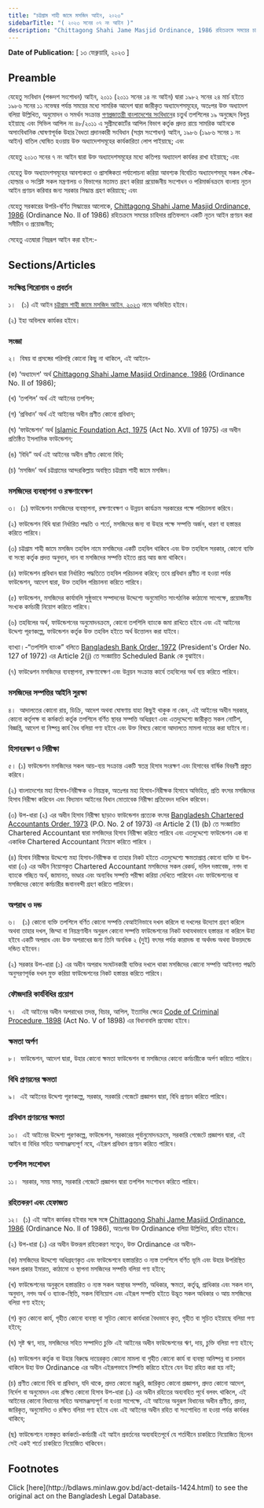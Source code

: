 ```yaml
---
title: "চট্টগ্রাম শাহী জামে মসজিদ আইন, ২০২৩"
sidebarTitle: "( ২০২৩ সনের ০৭ নং আইন )"
description: "Chittagong Shahi Jame Masjid Ordinance, 1986 রহিতক্রমে সময়ের চাহিদার প্রতিফলনে নূতন আইন প্রণয়নকল্পে প্রণীত আইন"
---
```


**Date of Publication:** [ ১৩ ফেব্রুয়ারি, ২০২৩ ]

## Preamble

যেহেতু সংবিধান (পঞ্চদশ সংশোধন) আইন, ২০১১ (২০১১ সনের ১৪ নং আইন) দ্বারা ১৯৮২ সনের ২৪ মার্চ হইতে ১৯৮৬ সনের ১১ নভেম্বর পর্যন্ত সময়ের মধ্যে সামরিক আদেশ দ্বারা জারীকৃত অধ্যাদেশসমূহের, অতঃপর উক্ত অধ্যাদেশ বলিয়া উল্লিখিত, অনুমোদন ও সমর্থন সংক্রান্ত [গণপ্রজাতন্ত্রী বাংলাদেশের সংবিধান](/act-957.html "গণপ্রজাতন্ত্রী বাংলাদেশের সংবিধান")ের চতুর্থ তপশিলের ১৯ অনুচ্ছেদ বিলুপ্ত হইয়াছে এবং সিভিল আপিল নং ৪৮/২০১১ এ সুপ্রীমকোর্টের আপিল বিভাগ কর্তৃক প্রদত্ত রায়ে সামরিক আইনকে অসাংবিধানিক ঘোষণাপূর্বক উহার বৈধতা প্রদানকারী সংবিধান (সপ্তম সংশোধন) আইন, ১৯৮৬ (১৯৮৬ সনের ১ নং আইন) বাতিল ঘোষিত হওয়ায় উক্ত অধ্যাদেশসমূহের কার্যকারিতা লোপ পাইয়াছে; এবং

যেহেতু ২০১৩ সনের ৭ নং আইন দ্বারা উক্ত অধ্যাদেশসমূহের মধ্যে কতিপয় অধ্যাদেশ কার্যকর রাখা হইয়াছে; এবং

যেহেতু উক্ত অধ্যাদেশসমূহের আবশ্যকতা ও প্রাসঙ্গিকতা পর্যালোচনা করিয়া আবশ্যক বিবেচিত অধ্যাদেশসমূহ সকল স্টেক-হোল্ডার ও সংশ্লিষ্ট সকল মন্ত্রণালয় ও বিভাগের মতামত গ্রহণ করিয়া প্রয়োজনীয় সংশোধন ও পরিমার্জনক্রমে বাংলায় নূতন আইন প্রণয়ন করিবার জন্য সরকার সিদ্ধান্ত গ্রহণ করিয়াছে; এবং

যেহেতু সরকারের উপরি-বর্ণিত সিদ্ধান্তের আলোকে, [Chittagong Shahi Jame Masjid Ordinance, 1986](/laws/volume-26/act-694 "Chittagong Shahi Jame Masjid Ordinance, 1986") (Ordinance No. II of 1986) রহিতক্রমে সময়ের চাহিদার প্রতিফলনে একটি নূতন আইন প্রণয়ন করা সমীচীন ও প্রয়োজনীয়;

সেহেতু এতদ্বারা নিম্নরূপ আইন করা হইল:-

## Sections/Articles

### সংক্ষিপ্ত শিরোনাম ও প্রবর্তন

১।   (১) এই আইন [চট্টগ্রাম শাহী জামে মসজিদ আইন, ২০২৩](/laws/volume-53/act-1424 "চট্টগ্রাম শাহী জামে মসজিদ আইন, ২০২৩") নামে অভিহিত হইবে।

(২) ইহা অবিলম্বে কার্যকর হইবে।

### সংজ্ঞা

২।  বিষয় বা প্রসঙ্গের পরিপন্থি কোনো কিছু না থাকিলে, এই আইনে-

(ক) ‘অধ্যাদেশ' অর্থ [Chittagong Shahi Jame Masjid Ordinance, 1986](/laws/volume-26/act-694 "Chittagong Shahi Jame Masjid Ordinance, 1986") (Ordinance No. II of 1986);

(খ) ‘তপশিল’ অর্থ এই আইনের তপশিল;

(গ) ‘প্রবিধান’ অর্থ এই আইনের অধীন প্রণীত কোনো প্রবিধান;

(ঘ) ‘ফাউন্ডেশন’ অর্থ [Islamic Foundation Act, 1975](/laws/volume-19/act-492 "Islamic Foundation Act, 1975") (Act No. XVII of 1975) এর অধীন প্রতিষ্ঠিত ইসলামিক ফাউন্ডেশন;

(ঙ) ‘বিধি” অর্থ এই আইনের অধীন প্রণীত কোনো বিধি;

(চ) ‘মসজিদ’ অর্থ চট্টগ্রামের আন্দরকিল্লায় অবস্থিত চট্টগ্রাম শাহী জামে মসজিদ।

### মসজিদের ব্যবস্থাপনা ও রক্ষণাবেক্ষণ

৩।  (১) ফাউন্ডেশন মসজিদের ব্যবস্থাপনা, রক্ষণাবেক্ষণ ও উন্নয়ন কার্যক্রম সরকারের পক্ষে পরিচালনা করিবে।

(২) ফাউন্ডেশন বিধি দ্বারা নির্ধারিত পদ্ধতি ও শর্তে, মসজিদের জন্য বা উহার পক্ষে সম্পত্তি অর্জন, ধারণ বা হস্তান্তর করিতে পারিবে।

(৩) চট্টগ্রাম শাহী জামে মসজিদ তহবিল নামে মসজিদের একটি তহবিল থাকিবে এবং উক্ত তহবিলে সরকার, কোনো ব্যক্তি বা সংস্থা কর্তৃক প্রদত্ত অনুদান, দান বা মসজিদের সম্পত্তি হইতে প্রাপ্ত আয় জমা থাকিবে।

(৪) ফাউন্ডেশন প্রবিধান দ্বারা নির্ধারিত পদ্ধতিতে তহবিল পরিচালনা করিবে; তবে প্রবিধান প্রণীত না হওয়া পর্যন্ত ফাউন্ডেশন, আদেশ দ্বারা, উক্ত তহবিল পরিচালনা করিতে পারিবে।

(৫) ফাউন্ডেশন, মসজিদের কার্যাবলি সুষ্ঠুভাবে সম্পাদনের উদ্দেশ্যে অনুমোদিত সাংগঠনিক কাঠামো সাপেক্ষে, প্রয়োজনীয় সংখ্যক কর্মচারী নিয়োগ করিতে পারিবে।

(৬) তহবিলের অর্থ, ফাউন্ডেশনের অনুমোদনক্রমে, কোনো তপশিলি ব্যাংকে জমা রাখিতে হইবে এবং এই আইনের উদ্দেশ্য পূরণকল্পে, ফাউন্ডেশন কর্তৃক উক্ত তহবিল হইতে অর্থ উত্তোলন করা যাইবে।

ব্যাখ্যা।-“তপশিলি ব্যাংক” বলিতে [Bangladesh Bank Order, 1972](/laws/volume-16/act-415 "Bangladesh Bank Order, 1972 ") (President's Order No. 127 of 1972) এর Article 2(j) তে সংজ্ঞায়িত Scheduled Bank কে বুঝাইবে।

(৭) ফাউণ্ডেশন মসজিদের ব্যবস্থাপনা, রক্ষণাবেক্ষণ এবং উন্নয়ন সংক্রান্ত কার্যে তহবিলের অর্থ ব্যয় করিতে পারিবে।

### মসজিদের সম্পত্তির আইনি সুরক্ষা

৪।  আদালতের কোনো রায়, ডিক্রি, আদেশ অথবা ঘোষণায় যাহা কিছুই থাকুক না কেন, এই আইনের অধীন সরকার, কোনো কর্তৃপক্ষ বা কর্মকর্তা কর্তৃক তপশিলে বর্ণিত স্থাবর সম্পত্তি অধিগ্রহণ এবং এতদুদ্দেশ্যে জারীকৃত সকল নোটিশ, বিজ্ঞপ্তি, আদেশ বা নিষ্পন্ন কার্য বৈধ বলিয়া গণ্য হইবে এবং উক্ত বিষয়ে কোনো আদালতে মামলা দায়ের করা যাইবে না।

### হিসাবরক্ষণ ও নিরীক্ষা

৫। (১) ফাউন্ডেশন মসজিদের সকল আয়-ব্যয় সংক্রান্ত একটি স্বতন্ত্র হিসাব সংরক্ষণ এবং হিসাবের বার্ষিক বিবরণী প্রস্তুত করিবে।

(২) বাংলাদেশের মহা হিসাব-নিরীক্ষক ও নিয়ন্ত্রক, অতঃপর মহা হিসাব-নিরীক্ষক হিসাবে অভিহিত, প্রতি বৎসর মসজিদের হিসাব নিরীক্ষা করিবেন এবং বিদ্যমান আইনের বিধান মোতাবেক নিরীক্ষা প্রতিবেদন দাখিল করিবেন।

(৩) উপ-ধারা (২) এর অধীন হিসাব নিরীক্ষা ছাড়াও ফাউন্ডেশন প্রত্যেক বৎসর [Bangladesh Chartered Accountants Order, 1973](/laws/volume-18/act-442 "Bangladesh Chartered Accountants Order, 1973 ") (P.O. No. 2 of 1973) এর Article 2 (1) (b) তে সংজ্ঞায়িত Chartered Accountant দ্বারা মসজিদের হিসাব নিরীক্ষা করিতে পারিবে এবং এতদুদ্দেশ্যে ফাউন্ডেশন এক বা একাধিক Chartered Accountant নিয়োগ করিতে পারিবে ।

(৪) হিসাব নিরীক্ষার উদ্দেশ্যে মহা হিসাব-নিরীক্ষক বা তাহার নিকট হইতে এতদুদ্দেশ্যে ক্ষমতাপ্রাপ্ত কোনো ব্যক্তি বা উপ-ধারা (৩) এর অধীন নিয়োগকৃত Chartered Accountant মসজিদের সকল রেকর্ড, দলিল দস্তাবেজ, নগদ বা ব্যাংকে গচ্ছিত অর্থ, জামানত, ভাণ্ডার এবং অন্যবিধ সম্পত্তি পরীক্ষা করিয়া দেখিতে পারিবেন এবং ফাউন্ডেশনের বা মসজিদের কোনো কর্মচারীর জবানবন্দী গ্রহণ করিতে পারিবেন।

### অপরাধ ও দন্ড

৬।   (১) কোনো ব্যক্তি তপশিলে বর্ণিত কোনো সম্পত্তি বেআইনিভাবে দখল করিলে বা দখলের উদ্যোগ গ্রহণ করিলে অথবা তাহার দখল, জিম্মা বা নিয়ন্ত্রণাধীন অনুরূপ কোনো সম্পত্তি ফাউন্ডেশনের নিকট যথাযথভাবে হস্তান্তর না করিলে উহা হইবে একটি অপরাধ এবং উক্ত অপরাধের জন্য তিনি অনধিক ২ (দুই) বৎসর পর্যন্ত কারাদন্ড বা অর্থদন্ড অথবা উভয়দন্ডে দন্ডিত হইবেন।

(২) সরকার উপ-ধারা (১) এর অধীন অপরাধ সংঘটনকারী ব্যক্তির দখলে থাকা মসজিদের কোনো সম্পত্তি আইনগত পদ্ধতি অনুসরণপূর্বক দখল মুক্ত করিয়া ফাউন্ডেশনের নিকট হস্তান্তর করিতে পারিবে।

### ফৌজদারি কার্যবিধির প্রয়োগ

৭।   এই আইনের অধীন অপরাধের তদন্ত, বিচার, আপিল, ইত্যাদির ক্ষেত্রে [Code of Criminal Procedure, 1898](/laws/volume-4/act-75 "Code of Criminal Procedure, 1898") (Act No. V of 1898) এর বিধানাবলি প্রযোজ্য হইবে।

### ক্ষমতা অর্পণ

৮।  ফাউন্ডেশন, আদেশ দ্বারা, উহার কোনো ক্ষমতা ফাউন্ডেশন বা মসজিদের কোনো কর্মচারীকে অর্পণ করিতে পারিবে।

### বিধি প্রণয়নের ক্ষমতা

৯।  এই আইনের উদ্দেশ্য পূরণকল্পে, সরকার, সরকারি গেজেটে প্রজ্ঞাপন দ্বারা, বিধি প্রণয়ন করিতে পারিবে।

### প্রবিধান প্রণয়নের ক্ষমতা

১০।  এই আইনের উদ্দেশ্য পূরণকল্পে, ফাউন্ডেশন, সরকারের পূর্বানুমোদনক্রমে, সরকারি গেজেটে প্রজ্ঞাপন দ্বারা, এই আইন বা বিধির সহিত অসামঞ্জস্যপূৰ্ণ নহে, এইরূপ প্রবিধান প্রণয়ন করিতে পারিবে।

### তপশিল সংশোধন

১১।  সরকার, সময় সময়, সরকারি গেজেটে প্রজ্ঞাপন দ্বারা তপশিল সংশোধন করিতে পারিবে।

### রহিতকরণ এবং হেফাজত

১২।  (১) এই আইন কার্যকর হইবার সঙ্গে সঙ্গে [Chittagong Shahi Jame Masjid Ordinance, 1986](/laws/volume-26/act-694 "Chittagong Shahi Jame Masjid Ordinance, 1986") (Ordinance No. II of 1986), অতঃপর উক্ত Ordinance বলিয়া উল্লিখিত, রহিত হইবে।

(২) উপ-ধারা (১) এর অধীন উক্তরূপ রহিতকরণ সত্ত্বেও, উক্ত Ordinance এর অধীন-

(ক) মসজিদের উদ্দেশ্যে অধিগ্রহণকৃত এবং ফাউন্ডেশনে হস্তান্তরিত ও ন্যস্ত তপশিলে বর্ণিত ভূমি এবং উহার উপরিস্থিত সকল প্রকার ইমারত, কাঠামো ও স্থাপনা মসজিদের সম্পত্তি বলিয়া গণ্য হইবে;

(খ) ফাউন্ডেশনের অনুকূলে হস্তান্তরিত ও ন্যস্ত সকল অস্থাবর সম্পত্তি, অধিকার, ক্ষমতা, কর্তৃত্ব, প্রাধিকার এবং সকল দান, অনুদান, নগদ অর্থ ও ব্যাংক-স্থিতি, সকল বিনিয়োগ এবং এইরূপ সম্পত্তি হইতে উদ্ভূত সকল অধিকার ও আয় মসজিদের বলিয়া গণ্য হইবে;

(গ) কৃত কোনো কার্য, গৃহীত কোনো ব্যবস্থা বা সূচিত কোনো কার্যধারা বৈধভাবে কৃত, গৃহীত বা সূচিত হইয়াছে বলিয়া গণ্য হইবে;

(ঘ) সৃষ্ট ঋণ, দায়, মসজিদের সহিত সম্পাদিত চুক্তি এই আইনের অধীন ফাউন্ডেশনের ঋণ, দায়, চুক্তি বলিয়া গণ্য হইবে;

(ঙ) ফাউন্ডেশন কর্তৃক বা উহার বিরুদ্ধে দায়েরকৃত কোনো মামলা বা গৃহীত কোনো কার্য বা ব্যবস্থা অনিষ্পন্ন বা চলমান থাকিলে উহা উক্ত Ordinance এর অধীন এইরূপভাবে নিষ্পত্তি করিতে হইবে যেন উহা রহিত করা হয় নাই;

(চ) প্রণীত কোনো বিধি বা প্রবিধান, যদি থাকে, প্রদত্ত কোনো মঞ্জুরি, জারিকৃত কোনো প্রজ্ঞাপন, প্রদত্ত কোনো আদেশ, নির্দেশ বা অনুমোদন এবং রক্ষিত কোনো হিসাব উপ-ধারা (১) এর অধীন রহিতের অব্যবহিত পূর্বে বলবৎ থাকিলে, এই আইনের কোনো বিধানের সহিত অসামঞ্জস্যপূর্ণ না হওয়া সাপেক্ষে, এই আইনের অনুরূপ বিধানের অধীন প্রণীত, প্রদত্ত, জারিকৃত, অনুমোদিত ও রক্ষিত বলিয়া গণ্য হইবে এবং এই আইনের অধীন রহিত বা সংশোধিত না হওয়া পর্যন্ত কার্যকর থাকিবে;

(ছ) ফাউন্ডেশনে ন্যস্তকৃত কর্মকর্তা-কর্মচারী এই আইন প্রবর্তনের অব্যবহিতপূর্বে যে শর্তাধীনে চাকরিতে নিয়োজিত ছিলেন সেই একই শর্তে চাকরিতে নিয়োজিত থাকিবেন।

## Footnotes

<Note>
  Click [here](http://bdlaws.minlaw.gov.bd/act-details-1424.html) to see the original act on the Bangladesh Legal Database.
</Note>
